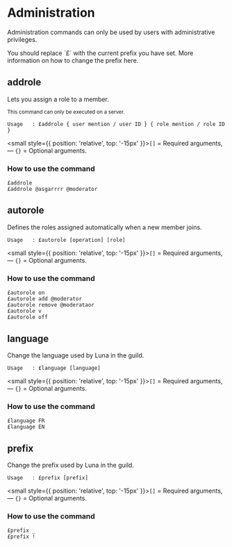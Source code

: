 
# Administration
Administration commands can only be used by users with administrative privileges.

<Callout emoji="ℹ️" background = 'bg-blue-100 dark:text-gray-800'>
    You should replace `£` with the current prefix you have set.
    More information on how to change the prefix here.
</Callout>

## addrole
Lets you assign a role to a member.

<small>This command can only be executed on a server.</small>

```
Usage   : £addrole { user mention / user ID } { role mention / role ID }
```
<small style={{ position: 'relative', top: '-15px' }}>`[]` = Required arguments, — `{}` = Optional arguments.</small>

### How to use the command
```
£addrole
£addrole @asgarrrr @moderator
```

## autorole
Defines the roles assigned automatically when a new member joins.

```
Usage   : £autorole [operation] [role]
```
<small style={{ position: 'relative', top: '-15px' }}>`[]` = Required arguments, — `{}` = Optional arguments.</small>

### How to use the command
```
£autorole on
£autorole add @moderator
£autorole remove @moderataor
£autorole v
£autorole off
```

## language
Change the language used by Luna in the guild.

```
Usage   : £language [language]
```
<small style={{ position: 'relative', top: '-15px' }}>`[]` = Required arguments, — `{}` = Optional arguments.</small>

### How to use the command
```
£language FR
£language EN
```

## prefix
Change the prefix used by Luna in the guild.

```
Usage   : £prefix [prefix]
```
<small style={{ position: 'relative', top: '-15px' }}>`[]` = Required arguments, — `{}` = Optional arguments.</small>

### How to use the command
```
£prefix _
£prefix !
```
